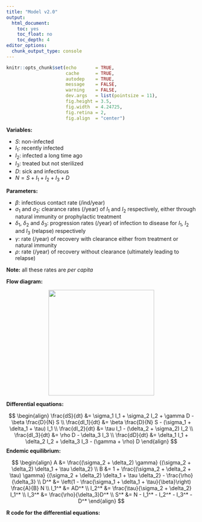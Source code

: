 ```yaml
---
title: "Model v2.0"
output:
  html_document:
    toc: yes
    toc_float: no
    toc_depth: 4
editor_options: 
  chunk_output_type: console
---
```


```r
knitr::opts_chunk$set(echo       = TRUE,
                      cache      = TRUE,
                      autodep    = TRUE,
                      message    = FALSE,
                      warning    = FALSE,
                      dev.args   = list(pointsize = 11),
                      fig.height = 3.5,
                      fig.width  = 4.24725,
                      fig.retina = 2,
                      fig.align  = "center")
```

**Variables:**

* $S$: non-infected
* $I_1$: recently infected
* $I_2$: infected a long time ago
* $I_3$: treated but not sterilized
* $D$: sick and infectious
* $N = S + I_1 + I_2 + I_3 + D$

**Parameters:**

* $\beta$: infectious contact rate (/ind/year)
* $\sigma_1$ and $\sigma_2$: clearance rates (/year) of $I_1$ and $I_2$
respectively, either through natural immunity or prophylactic treatment
* $\delta_1$, $\delta_2$ and $\delta_3$: progression rates (/year) of infection
to disease for $I_1$, $I_2$ and $I_3$ (relapse) respectively
* $\gamma$: rate (/year) of recovery with clearance either from treatment or
natural immunity
* $\rho$: rate (/year) of recovery without clearance (ultimately leading to
relapse)

**Note:** all these rates are *per capita*

**Flow diagram:**

<div style="text-align:center"><img src ="SI1I2I3D.png" width="280"/></div>

**Differential equations:**

$$
\begin{align} 
  \frac{dS}{dt}   &= \sigma_1 I_1 + \sigma_2 I_2 + \gamma D - \beta \frac{D}{N} S \\
  \frac{dI_1}{dt} &= \beta \frac{D}{N} S - (\sigma_1 + \delta_1 + \tau) I_1       \\
  \frac{dI_2}{dt} &= \tau I_1 - (\delta_2 + \sigma_2) I_2                         \\
  \frac{dI_3}{dt} &= \rho D - \delta_3 I_3                                        \\
  \frac{dD}{dt}   &= \delta_1 I_1 + \delta_2 I_2 + \delta_3 I_3 - (\gamma + \rho) D
\end{align}
$$
**Endemic equilibrium:**

$$
\begin{align}
  A     &= \frac{(\sigma_2 + \delta_2) \gamma}
                {(\sigma_2 + \delta_2) \delta_1 + \tau \delta_2}     \\
  B     &= 1 + \frac{(\sigma_2 + \delta_2 + \tau) \gamma}
                    {(\sigma_2 + \delta_2) \delta_1 + \tau \delta_2}
             - \frac{\rho}{\delta_3}                                 \\
  D^*   &= \left(1 - \frac{\sigma_1 + \delta_1 + \tau}{\beta}\right)
           \frac{A}{B} N                                             \\
  I_1^* &= AD^*                                                      \\
  I_2^* &= \frac{\tau}{\sigma_2 + \delta_2} I_1^*                    \\
  I_3^* &= \frac{\rho}{\delta_3}D^*                                  \\
  S^*   &= N - I_1^* - I_2^* - I_3^* - D^*
\end{align}
$$

**R code for the differential equations:**

```r

```


